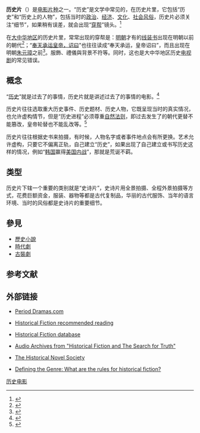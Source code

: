 '''历史片'''（{{lang-en|'''Historical fiction'''}}）是[[电影|电影]][[片种|片种]]之一。“历史”是文学中常见的，在历史片里，它包括“历史”和“历史上的人物”，包括当时的[[政治|政治]]、[[经济|经济]]、[[文化|文化]]、[[社会|社会]][[风俗|风俗]]，历史片必须关注“细节”，如果稍有误差，就会出现“[[穿帮|穿帮]]”镜头。<ref name="britannica">{{cite web|url=http://www.britannica.com/search?query=historical+fiction&ct= |title=Search - Encyclopedia Britannica |publisher=Britannica.com |date= |accessdate=2013-10-12}}</ref>

在[[大中华地区|大中华地区]]的历史片里，常常出现的穿帮是：[[明朝|明朝]]才有的[[线装书|线装书]]出现在明朝以前的朝代<ref>{{cite web |url=http://www.chinanews.com/yl/2014/02-26/5886675.shtml |title=范冰冰版《武则天》出现线装书 被批无常识  |accessdate=2014 |publisher=中新网 |quote =线装也称古线装。我国古代的纸本书，经历了卷轴和册页两个阶段。卷轴由卷、轴、缥、带组装成。汉、唐代只有这种卷轴形式的书。如今挂在墙上的轴画、书法，仍是卷轴装的遗风。晚唐以后，卷轴书向册页书过渡，其装订方法又有多种多样的演变，到了明代才正式出现了线装本的册页书。 |work= |language=zh-hans}}</ref>；“[[奉天承运皇帝诏曰|奉天承运皇帝，诏曰]]”也往往读成“奉天承运，皇帝诏曰”，而且出现在明朝[[朱元璋|朱元璋]]之前<ref>{{cite web |url=http://cul.sohu.com/20130906/n386012091.shtml |title=圣旨的读法：“奉天承运皇帝诏曰”被乱断句 |accessdate=2013 |publisher=搜狐网 |quote =最早使用“奉天承运皇帝诏曰”八个字作为圣旨开头语的，是明太祖朱元璋。也就是说，“奉天承运皇帝诏曰”八个字出现于圣旨中，始于明朝。“奉天承运皇帝诏曰”这八个字并不是时下影视作品中“奉天承运，皇帝诏曰”的读法，其正确的断句应该是“奉天承运皇帝，诏曰”。 |work= |language=zh-hans}}</ref>。服飾、禮儀與背景不符等。同时，这也是大中华地区历史[[电视剧|电视剧]]的常见错误。

== 概念 ==
“[[历史|历史]]”就是过去了的事情，历史片就是讲述过去了的事情的电影。<ref>{{cite book|last=Adamson|first=Lynda G.|title=World Historical Fiction|url=https://archive.org/details/worldhistoricalf00adam|year=1999|publisher=Orxy Press|location=Phoenix, AZ|isbn=9781573560665|page=xi}}</ref>

历史片往往选取重大历史事件、历史题材、历史人物，它既呈现当时的真实情况，也允许虚构情节，但是“历史进程”必须尊重[[自然法则|自然法则]]，即过去发生了的朝代更替不能篡改，皇帝轮替也不能乱改等。<ref>{{cite web|title=Historical Fiction|url=http://www.readwritethink.org/files/resources/lesson_images/lesson404/HistoricalFictionDefn.pdf|work=ReadWriteThink|publisher=[[International_Reading_Association|International Reading Association]]|accessdate=10 January 2014}}</ref>

历史片往往根据史书来拍摄，有时候，人物名字或者事件地点会有所更换。艺术允许虚构，只要它不偏离正轨，自己建立“历史”，如果出现了自己建立或书写历史这样的情况，例如“[[韩国|韩国]]赢得[[南北战争|美国内战]]”，那就是荒诞不羁。

== 类型 ==
{{Main|史诗片}}
历史片下辖一个重要的类别就是“史诗片”，史诗片用全景拍摄、全程外景拍摄等方式，花费巨额资金，服装、器物等都是古代复制品，华丽的古代服饰、当年的语言环境、当时的风俗都是史诗片的重要细节。

== 參見 ==
* [[歷史小說|歷史小說]]
* [[時代劇|時代劇]] 
* [[古裝劇|古裝劇]]

==参考文献==
{{reflist}}

== 外部链接 ==
* {{en icon}} [http://www.perioddramas.com/ Period Dramas.com] {{lang|en|– a costume-drama movie database based around a historical timeline}}
* {{en icon}} [https://web.archive.org/web/20170328191322/http://www.bookmarksmagazine.com/historical-fiction-masters-past/sarah-l-johnson Historical Fiction recommended reading]
* {{en icon}} [http://historicalnovels.info/ Historical Fiction database] {{lang|en|divided by time period}}
* {{en icon}} [http://www.kwls.org/category/podcasts/?select=2009 Audio Archives from "Historical Fiction and The Search for Truth"] {{Wayback|url=http://www.kwls.org/category/podcasts/?select=2009 |date=20120321022243 }} {{lang|en|2009 Key West Literary Seminar}}
* {{en icon}} [http://www.historicalnovelsociety.org The Historical Novel Society] {{Wayback|url=http://www.historicalnovelsociety.org/ |date=20201108130418 }} {{lang|en| Historical Novel Society an international organization for historical fiction writers and readers}}
* {{en icon}} [http://historicalnovelsociety.org/guides/defining-the-genre/defining-the-genre-what-are-the-rules-for-historical-fiction/ Defining the Genre: What are the rules for historical fiction?] {{lang|en|from the Historical Novel Society}}

{{Film genres}}

{{DEFAULTSORT:Historical Fiction}}
[[Category:历史电影|]]